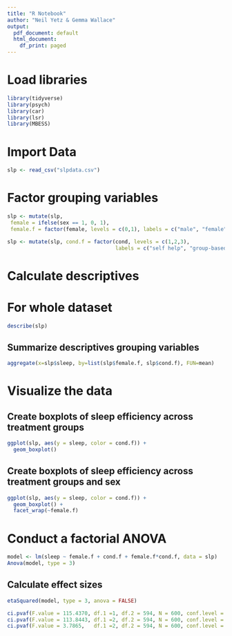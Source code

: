 ```yaml
---
title: "R Notebook"
author: "Neil Yetz & Gemma Wallace"
output:
  pdf_document: default
  html_document:
    df_print: paged
---
```


# Load libraries
```r
library(tidyverse)
library(psych)
library(car)
library(lsr)
library(MBESS)
```

# Import Data
```r

slp <- read_csv("slpdata.csv")

```


# Factor grouping variables
```r
slp <- mutate(slp,
 female = ifelse(sex == 1, 0, 1),
 female.f = factor(female, levels = c(0,1), labels = c("male", "female")))

slp <- mutate(slp, cond.f = factor(cond, levels = c(1,2,3), 
                                   labels = c("self help", "group-based", "group + partner")))
```




# Calculate descriptives
# For whole dataset
```r
describe(slp)
```

## Summarize descriptives grouping variables
```r
aggregate(x=slp$sleep, by=list(slp$female.f, slp$cond.f), FUN=mean)
```


# Visualize the data
## Create boxplots of sleep efficiency across treatment groups
```r
ggplot(slp, aes(y = sleep, color = cond.f)) +
  geom_boxplot() 

```
## Create boxplots of sleep efficiency across treatment groups and sex
```r
ggplot(slp, aes(y = sleep, color = cond.f)) +
  geom_boxplot() +
  facet_wrap(~female.f)
```


# Conduct a factorial ANOVA
```r
model <- lm(sleep ~ female.f + cond.f + female.f*cond.f, data = slp)
Anova(model, type = 3)
```

## Calculate effect sizes
```r

etaSquared(model, type = 3, anova = FALSE)
```
```r


ci.pvaf(F.value = 115.4370, df.1 =1, df.2 = 594, N = 600, conf.level = .95)
ci.pvaf(F.value = 113.8443, df.1 =2, df.2 = 594, N = 600, conf.level = .95)
ci.pvaf(F.value = 3.7865,   df.1 =2, df.2 = 594, N = 600, conf.level = .95)


```


